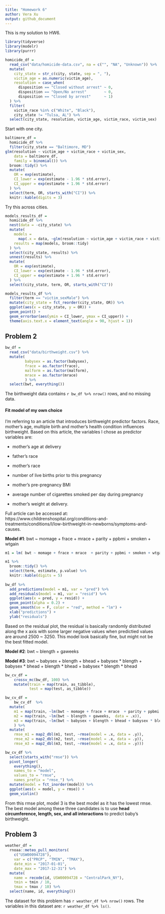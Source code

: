 ```yaml
---
title: "Homework 6"
author: Vera Xu
output: github_document
---
```


This is my solution to HW6.

```r
library(tidyverse)
library(modelr)
library(purrr)
```


```r
homicide_df = 
  read_csv("data/homicide-data.csv", na = c("", "NA", "Unknown")) %>% 
  mutate(
    city_state = str_c(city, state, sep = ", "),
    victim_age = as.numeric(victim_age),
    resolution = case_when(
      disposition == "Closed without arrest" ~ 0,
      disposition == "Open/No arrest"        ~ 0,
      disposition == "Closed by arrest"      ~ 1)
  ) %>% 
  filter(
    victim_race %in% c("White", "Black"),
    city_state != "Tulsa, AL") %>% 
  select(city_state, resolution, victim_age, victim_race, victim_sex)
```

Start with one city.

```r
baltimore_df =
  homicide_df %>% 
  filter(city_state == "Baltimore, MD")
glm(resolution ~ victim_age + victim_race + victim_sex, 
    data = baltimore_df,
    family = binomial()) %>% 
  broom::tidy() %>% 
  mutate(
    OR = exp(estimate),
    CI_lower = exp(estimate - 1.96 * std.error),
    CI_upper = exp(estimate + 1.96 * std.error)
  ) %>% 
  select(term, OR, starts_with("CI")) %>% 
  knitr::kable(digits = 3)
```


Try this across cities.

```r
models_results_df = 
  homicide_df %>% 
  nest(data = -city_state) %>% 
  mutate(
    models = 
      map(.x = data, ~glm(resolution ~ victim_age + victim_race + victim_sex, data = .x, family = binomial())),
    results = map(models, broom::tidy)
  ) %>% 
  select(city_state, results) %>% 
  unnest(results) %>% 
  mutate(
    OR = exp(estimate),
    CI_lower = exp(estimate - 1.96 * std.error),
    CI_upper = exp(estimate + 1.96 * std.error)
  ) %>% 
  select(city_state, term, OR, starts_with("CI")) 
```

```r
models_results_df %>% 
  filter(term == "victim_sexMale") %>% 
  mutate(city_state = fct_reorder(city_state, OR)) %>% 
  ggplot(aes(x = city_state, y = OR)) + 
  geom_point() + 
  geom_errorbar(aes(ymin = CI_lower, ymax = CI_upper)) + 
  theme(axis.text.x = element_text(angle = 90, hjust = 1))
```

## Problem 2

```r
bw_df = 
  read_csv("data/birthweight.csv") %>%
  mutate(
         babysex = as.factor(babysex),
         frace = as.factor(frace),
         malform = as.factor(malform),
         mrace = as.factor(mrace)
         ) %>%
  select(bwt, everything())
```

The birthweight data contains `r bw_df %>% nrow()` rows, and no missing data.

#### Fit model of my own choice

I'm referring to an article that introduces birthweight predictor factors. Race, mother's age, multiple birth and mother's health condition influences birthweight. Based on this article, the variables I chose as predictor variables are: 

* mother’s age at delivery

* father’s race

* mother's race

* number of live births prior to this pregnancy

* mother’s pre-pregnancy BMI

* average number of cigarettes smoked per day during pregnancy

* mother’s weight at delivery.

Full article can be accessed at: https://www.childrenshospital.org/conditions-and-treatments/conditions/l/low-birthweight-in-newborns/symptoms-and-causes.


**Model #1**: bwt ~ momage + frace + mrace  + parity + ppbmi + smoken + wtgain

```r
m1 = lm( bwt ~ momage + frace + mrace  + parity + ppbmi + smoken + wtgain, data = bw_df)

m1 %>%   
  broom::tidy() %>%
  select(term, estimate, p.value) %>% 
  knitr::kable(digits = 5)
  
bw_df %>% 
  add_predictions(model = m1, var = "pred") %>% 
  add_residuals(model = m1, var = "resid") %>%
  ggplot(aes(x = pred, y = resid)) + 
  geom_point(alpha = 0.2) +
  geom_smooth(se = F, color = "red", method = "lm") + 
  xlab("predictions") + 
  ylab("residuals")
```

Based on the residual plot, the residual is basically randomly distributed along the x axis with some larger negative values when predictied values are around 2500 ~ 3250. This model look basically fine, but might not be the best fitted model.

**Model #2**: bwt ~ blength + gaweeks

**Model #3**: bwt ~ babysex + blength + bhead + babysex * blength + babysex * bhead + blength * bhead + babysex * blength * bhead

```r
bw_cv_df =
    crossv_mc(bw_df, 100) %>% 
    mutate(train = map(train, as_tibble),
           test = map(test, as_tibble))

bw_cv_df =
    bw_cv_df  %>% 
  mutate(
    m1 = map(train, ~lm(bwt ~ momage + frace + mrace  + parity + ppbmi + smoken + wtgain, data = .x)),
    m2 = map(train, ~lm(bwt ~ blength + gaweeks,  data = .x)),
    m3 = map(train, ~lm(bwt ~ babysex + blength + bhead + babysex * blength + babysex * bhead + blength * bhead + babysex * blength * bhead, data = .x))
    ) %>% 
  mutate(
    rmse_m1 = map2_dbl(m1, test, ~rmse(model = .x, data = .y)),
    rmse_m2 = map2_dbl(m2, test, ~rmse(model = .x, data = .y)),
    rmse_m3 = map2_dbl(m3, test, ~rmse(model = .x, data = .y)))

bw_cv_df %>% 
  select(starts_with("rmse")) %>% 
  pivot_longer(
    everything(),
    names_to = "model", 
    values_to = "rmse",
    names_prefix = "rmse_") %>% 
  mutate(model = fct_inorder(model)) %>% 
  ggplot(aes(x = model, y = rmse)) + 
  geom_violin()
```

From this rmse plot, model 3 is the best model as it has the lowest rmse. The best model among these three candidates is to use **head circumference, length, sex, and all interactions** to predict baby's birthweight.


## Problem 3

```r
weather_df = 
  rnoaa::meteo_pull_monitors(
    c("USW00094728"),
    var = c("PRCP", "TMIN", "TMAX"), 
    date_min = "2017-01-01",
    date_max = "2017-12-31") %>%
  mutate(
    name = recode(id, USW00094728 = "CentralPark_NY"),
    tmin = tmin / 10,
    tmax = tmax / 10) %>%
  select(name, id, everything())
```

The dataset for this problem has `r weather_df %>% nrow()` rows. The variables in this dataset are: `r weather_df %>% ls()`.

